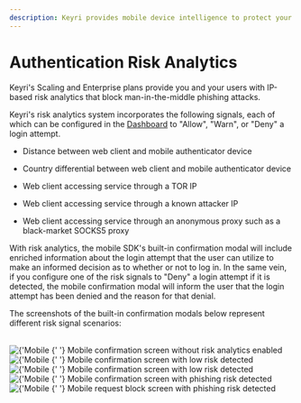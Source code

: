 ```yaml
---
description: Keyri provides mobile device intelligence to protect your users from phishing attacks.
---
```



# Authentication Risk Analytics

Keyri's Scaling and Enterprise plans provide you and your users with IP-based risk analytics that block man-in-the-middle phishing attacks.

Keyri's risk analytics system incorporates the following signals, each of which can be configured in the [Dashboard](https://app.keyri.com) to "Allow", "Warn", or "Deny" a login attempt.

- Distance between web client and mobile authenticator device

- Country differential between web client and mobile authenticator device

- Web client accessing service through a TOR IP

- Web client accessing service through a known attacker IP

- Web client accessing service through an anonymous proxy such as a black-market SOCKS5 proxy

With risk analytics, the mobile SDK's built-in confirmation modal will include enriched information about the login attempt that the user can utilize to make an informed decision as to whether or not to log in. In the same vein, if you configure one of the risk signals to "Deny" a login attempt if it is detected, the mobile confirmation modal will inform the user that the login attempt has been denied and the reason for that denial.

The screenshots of the built-in confirmation modals below represent different risk signal scenarios:

<br />
<Image
  src='/noRAConfirmation.png'
  width={300}
  height={595}
  alt={'Mobile confirmation screen without risk analytics enabled'}
/>
<Callout type='info' emoji='ℹ️'>
  {' '}
  Mobile confirmation screen without risk analytics enabled
</Callout>
<br />
<Image
  src='/lowRAConfirmation.png'
  width={300}
  height={595}
  alt={'Mobile confirmation screen with low risk detected'}
/>
<Callout type='info' emoji='ℹ️'>
  {' '}
  Mobile confirmation screen with low risk detected
</Callout>
<br />
<Image
  src='/lowRAConfirmation.png'
  width={300}
  height={595}
  alt={'Mobile confirmation screen with low risk detected'}
/>
<Callout type='info' emoji='ℹ️'>
  {' '}
  Mobile confirmation screen with low risk detected
</Callout>
<br />
<Image
  src='/medRAConfirmation.png'
  width={300}
  height={595}
  alt={'Mobile confirmation screen with phishing risk detected'}
/>
<Callout type='info' emoji='ℹ️'>
  {' '}
  Mobile confirmation screen with phishing risk detected
</Callout>
<br />
<Image
  src='/blockedRAConfirmation.png'
  width={300}
  height={595}
  alt={'Mobile request block screen with phishing risk detected'}
/>
<Callout type='info' emoji='ℹ️'>
  {' '}
  Mobile request block screen with phishing risk detected
</Callout>
